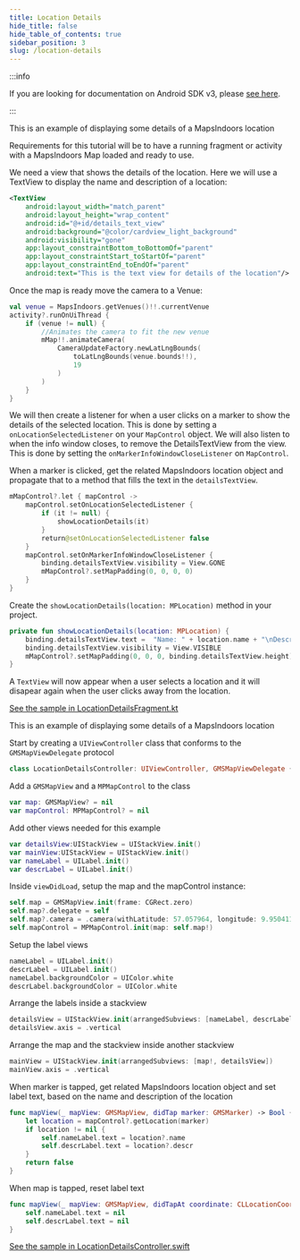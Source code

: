 ```yaml
---
title: Location Details
hide_title: false
hide_table_of_contents: true
sidebar_position: 3
slug: /location-details
---
```



<Tabs groupId="display-rules">
<TabItem value="android" label="Android v4" default>

:::info

If you are looking for documentation on Android SDK v3, please [see here](https://docs-legacy.mapsindoors.com/content/legacy/android_v3/).

:::

This is an example of displaying some details of a MapsIndoors location

Requirements for this tutorial will be to have a running fragment or activity with a MapsIndoors Map loaded and ready to use.

We need a view that shows the details of the location. Here we will use a TextView to display the name and description of a location:

```xml
<TextView
    android:layout_width="match_parent"
    android:layout_height="wrap_content"
    android:id="@+id/details_text_view"
    android:background="@color/cardview_light_background"
    android:visibility="gone"
    app:layout_constraintBottom_toBottomOf="parent"
    app:layout_constraintStart_toStartOf="parent"
    app:layout_constraintEnd_toEndOf="parent"
    android:text="This is the text view for details of the location"/>
```

Once the map is ready move the camera to a Venue:

```kotlin
val venue = MapsIndoors.getVenues()!!.currentVenue
activity?.runOnUiThread {
    if (venue != null) {
        //Animates the camera to fit the new venue
        mMap!!.animateCamera(
            CameraUpdateFactory.newLatLngBounds(
                toLatLngBounds(venue.bounds!!),
                19
            )
        )
    }
}
```

We will then create a listener for when a user clicks on a marker to show the details of the selected location. This is done by setting a `onLocationSelectedListener` on your `MapControl` object. We will also listen to when the info window closes, to remove the DetailsTextView from the view. This is done by setting the `onMarkerInfoWindowCloseListener` on `MapControl`.

When a marker is clicked, get the related MapsIndoors location object and propagate that to a method that fills the text in the `detailsTextView`.

```kotlin
mMapControl?.let { mapControl ->
    mapControl.setOnLocationSelectedListener {
        if (it != null) {
            showLocationDetails(it)
        }
        return@setOnLocationSelectedListener false
    }
    mapControl.setOnMarkerInfoWindowCloseListener {
        binding.detailsTextView.visibility = View.GONE
        mMapControl?.setMapPadding(0, 0, 0, 0)
    }
}
```

Create the `showLocationDetails(location: MPLocation)` method in your project.

```kotlin
private fun showLocationDetails(location: MPLocation) {
    binding.detailsTextView.text =  "Name: " + location.name + "\nDescription: " + location.description
    binding.detailsTextView.visibility = View.VISIBLE
    mMapControl?.setMapPadding(0, 0, 0, binding.detailsTextView.height)
}
```

A `TextView` will now appear when a user selects a location and it will disapear again when the user clicks away from the location.

[See the sample in LocationDetailsFragment.kt](https://github.com/MapsPeople/MapsIndoors-Android-Examples/blob/main/MapsIndoorsSamples/app/src/main/java/com/mapspeople/mapsindoorssamples/ui/locationdetails/LocationDetailsFragment.kt)

</TabItem>
<TabItem value="ios" label="iOS v3">

This is an example of displaying some details of a MapsIndoors location

Start by creating a `UIViewController` class that conforms to the `GMSMapViewDelegate` protocol

```swift
class LocationDetailsController: UIViewController, GMSMapViewDelegate {
```

Add a `GMSMapView` and a `MPMapControl` to the class

```swift
var map: GMSMapView? = nil
var mapControl: MPMapControl? = nil
```

Add other views needed for this example

```swift
var detailsView:UIStackView = UIStackView.init()
var mainView:UIStackView = UIStackView.init()
var nameLabel = UILabel.init()
var descrLabel = UILabel.init()
```

Inside `viewDidLoad`, setup the map and the mapControl instance:

```swift
self.map = GMSMapView.init(frame: CGRect.zero)
self.map?.delegate = self
self.map?.camera = .camera(withLatitude: 57.057964, longitude: 9.9504112, zoom: 20)
self.mapControl = MPMapControl.init(map: self.map!)
```

Setup the label views

```swift
nameLabel = UILabel.init()
descrLabel = UILabel.init()
nameLabel.backgroundColor = UIColor.white
descrLabel.backgroundColor = UIColor.white
```

Arrange the labels inside a stackview

```swift
detailsView = UIStackView.init(arrangedSubviews: [nameLabel, descrLabel])
detailsView.axis = .vertical
```

Arrange the map and the stackview inside another stackview

```swift
mainView = UIStackView.init(arrangedSubviews: [map!, detailsView])
mainView.axis = .vertical
```

When marker is tapped, get related MapsIndoors location object and set label text, based on the name and description of the location

```swift
func mapView(_ mapView: GMSMapView, didTap marker: GMSMarker) -> Bool {
    let location = mapControl?.getLocation(marker)
    if location != nil {
        self.nameLabel.text = location?.name
        self.descrLabel.text = location?.descr
    }
    return false
}
```

When map is tapped, reset label text

```swift
func mapView(_ mapView: GMSMapView, didTapAt coordinate: CLLocationCoordinate2D) {
    self.nameLabel.text = nil
    self.descrLabel.text = nil
}
```

[See the sample in LocationDetailsController.swift](https://github.com/MapsIndoors/MapsIndoorsIOS/blob/master/Example/DemoSamples/Location%20Details/LocationDetailsController.swift)

</TabItem>
</Tabs>
